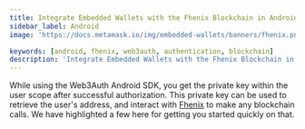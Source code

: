 ```yaml
---
title: Integrate Embedded Wallets with the Fhenix Blockchain in Android
sidebar_label: Android
image: 'https://docs.metamask.io/img/embedded-wallets/banners/fhenix.png'

keywords: [android, fhenix, web3auth, authentication, blockchain]
description: 'Integrate Embedded Wallets with the Fhenix Blockchain in Android | Embedded Wallets'
---
```



<SEO
  title="Integrate Embedded Wallets with the Fhenix Blockchain in Android"
  description="Integrate Embedded Wallets with the Fhenix Blockchain in Android | Embedded Wallets"
  image="https://docs.metamask.io/img/embedded-wallets/banners/fhenix.png"
  slug="/embedded-wallets/connect-blockchain/evm/fhenix/android"
/>

While using the Web3Auth Android SDK, you get the private key within the user scope after successful authorization. This private key can be used to retrieve the user's address, and interact with [Fhenix](https://fhenix.io/) to make any blockchain calls. We have highlighted a few here for getting you started quickly on that.

<EVMInteraction />
